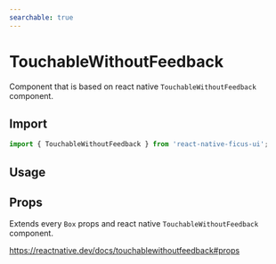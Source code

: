 ```yaml
---
searchable: true
---
```



# TouchableWithoutFeedback

Component that is based on react native `TouchableWithoutFeedback` component.

## Import

```js
import { TouchableWithoutFeedback } from 'react-native-ficus-ui';
```

## Usage

<Box mt={5}>
  <ExpoDemo id="@bearstudio/ficus-ui-touchablewithoutfeedback" />
</Box>

## Props

Extends every `Box` props and react native `TouchableWithoutFeedback` component.

https://reactnative.dev/docs/touchablewithoutfeedback#props
